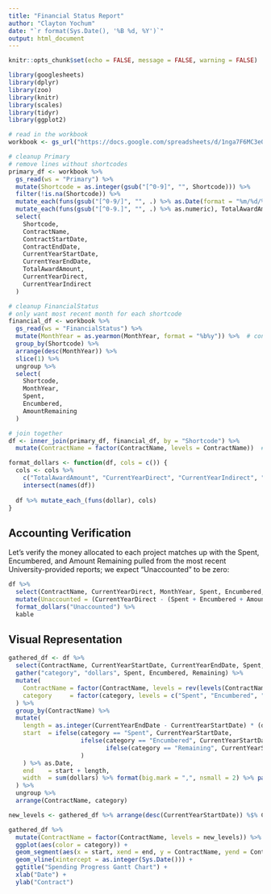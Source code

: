 ```yaml
---
title: "Financial Status Report"
author: "Clayton Yochum"
date: "`r format(Sys.Date(), '%B %d, %Y')`"
output: html_document
---
```


```r
knitr::opts_chunk$set(echo = FALSE, message = FALSE, warning = FALSE)
```


```r
library(googlesheets)
library(dplyr)
library(zoo)
library(knitr)
library(scales)
library(tidyr)
library(ggplot2)
```


```r
# read in the workbook
workbook <- gs_url("https://docs.google.com/spreadsheets/d/1nga7F6MC3eQ3JdrPG9yV7ZBsipPOxmZLlvidrNeFEQM/")

# cleanup Primary
# remove lines without shortcodes
primary_df <- workbook %>%
  gs_read(ws = "Primary") %>%
  mutate(Shortcode = as.integer(gsub("[^0-9]", "", Shortcode))) %>%
  filter(!is.na(Shortcode)) %>%
  mutate_each(funs(gsub("[^0-9/]", "", .) %>% as.Date(format = "%m/%d/%Y")), contains("Date")) %>%
  mutate_each(funs(gsub("[^0-9.]", "", .) %>% as.numeric), TotalAwardAmount, CurrentYearDirect, CurrentYearIndirect) %>%
  select(
    Shortcode,
    ContractName,
    ContractStartDate,
    ContractEndDate,
    CurrentYearStartDate,
    CurrentYearEndDate,
    TotalAwardAmount,
    CurrentYearDirect,
    CurrentYearIndirect
  )

# cleanup FinancialStatus
# only want most recent month for each shortcode
financial_df <- workbook %>%
  gs_read(ws = "FinancialStatus") %>%
  mutate(MonthYear = as.yearmon(MonthYear, format = "%b%y")) %>%  # convert to first-of-month dates
  group_by(Shortcode) %>%
  arrange(desc(MonthYear)) %>%
  slice(1) %>%
  ungroup %>%
  select(
    Shortcode,
    MonthYear,
    Spent,
    Encumbered,
    AmountRemaining
  )

# join together
df <- inner_join(primary_df, financial_df, by = "Shortcode") %>%
  mutate(ContractName = factor(ContractName, levels = ContractName))  # factor in order given
```


```r
format_dollars <- function(df, cols = c()) {
  cols <- cols %>%
    c("TotalAwardAmount", "CurrentYearDirect", "CurrentYearIndirect", "Spent", "Encumbered", "AmountRemaining") %>%
    intersect(names(df))
  
  df %>% mutate_each_(funs(dollar), cols)
}
```


## Accounting Verification

Let's verify the money allocated to each project matches up with the Spent, Encumbered, and Amount Remaining pulled from the most recent University-provided reports; we expect "Unaccounted" to be zero:

```r
df %>%
  select(ContractName, CurrentYearDirect, MonthYear, Spent, Encumbered, AmountRemaining) %>%
  mutate(Unaccounted = (CurrentYearDirect - (Spent + Encumbered + AmountRemaining)) %>% round(2)) %>%
  format_dollars("Unaccounted") %>%
  kable
```


## Visual Representation

```r
gathered_df <- df %>%
  select(ContractName, CurrentYearStartDate, CurrentYearEndDate, Spent, Encumbered, Remaining = AmountRemaining) %>%
  gather("category", "dollars", Spent, Encumbered, Remaining) %>%
  mutate(
    ContractName = factor(ContractName, levels = rev(levels(ContractName))),
    category     = factor(category, levels = c("Spent", "Encumbered", "Remaining"))
  ) %>%
  group_by(ContractName) %>%
  mutate(
    length = as.integer(CurrentYearEndDate - CurrentYearStartDate) * (dollars / sum(dollars)),
    start  = ifelse(category == "Spent", CurrentYearStartDate,
                    ifelse(category == "Encumbered", CurrentYearStartDate + lag(length, 1, order_by = category),
                           ifelse(category == "Remaining", CurrentYearStartDate + lag(length, 1, order_by = category) + lag(length, 2, order_by = category), NA)
                    )
    ) %>% as.Date,
    end    = start + length,
    width  = sum(dollars) %>% format(big.mark = ",", nsmall = 2) %>% paste0("$", .)
  ) %>%
  ungroup %>%
  arrange(ContractName, category)
```


```r
new_levels <- gathered_df %>% arrange(desc(CurrentYearStartDate)) %$% ContractName %>% unique %>% as.character

gathered_df %>% 
  mutate(ContractName = factor(ContractName, levels = new_levels)) %>%
  ggplot(aes(color = category)) +
  geom_segment(aes(x = start, xend = end, y = ContractName, yend = ContractName, size = width)) +
  geom_vline(xintercept = as.integer(Sys.Date())) +
  ggtitle("Spending Progress Gantt Chart") +
  xlab("Date") +
  ylab("Contract")
```

